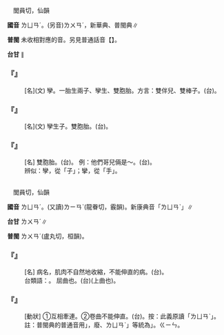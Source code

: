 
=={{ruby|孿|ㄌㄩㄢˊ}}==

　閭員切，仙韻

'''國音''' <rt>ㄌㄩㄢˊ</rt>。(另音)<rt>ㄌㄨㄢˊ</rt>，新華典、普閩典∥

'''普閩''' 未收相對應的音。另見普通話音【{{ruby|孿|ㄌㄨㄢˊ}}】。

'''台甘''' {{ruby|(文)|ㄌㄨㄢ}}{{ruby|。|ㄌㄨㄢˊ}}∥

    

==='''『{{ruby|孿|ㄌㄩㄢˊ}}』'''===
: [名](文) 孿。一胎生兩子、孿生、雙胞胎。方言：雙伴兒、雙棒子。(台){{ruby|雙|ㄒㄧㄤ}}{{ruby|生|ㄒㆪ}}{{ruby|/|ㄙㆥ}}{{ruby|仔|ㄚ}}。
    

==='''『{{ruby|孿|ㄌㄩㄢˊ}}{{ruby|子|·ㄗˇ}}』'''===
: [名](文) 孿生子。雙胞胎。(台){{ruby|雙|ㄒㄧㄤ}}{{ruby|生|ㄙㆥ}}{{ruby|/|ㄒㆪ}}{{ruby|仔|ㄚ}}{{ruby|囝|ㄍㆩˋ}}{{ruby|/|ㄍㄧㆩˋ}}。
    

==='''『{{ruby|孿|ㄌㄩㄢˊ}}{{ruby|生|ㄕㄥ}}{{ruby|子|·ㄗˇ}}』'''===
: [名] 雙胞胎。(台){{ruby|雙|ㄒㄧㄤ}}{{ruby|生|ㄒㆪ}}{{ruby|/|ㄙㆥ}}{{ruby|仔|ㄚ}}。 例：他們哥兒倆是～。(台){{ruby|<mark>&#xffad9;</mark>|ㄧㄣ}}{{ruby|兩|ㄋㆭ˫}}{{ruby|個|ㆤˊ}}{{ruby|兄|ㄏㄧㆩ}}{{ruby|弟|ㄉㄧ˫}}{{ruby|仔|ㄚ}}{{ruby|是|ㄒㄧ˫}}{{ruby|雙|ㄒㄧㄤ}}{{ruby|生|ㄒㆪ}}{{ruby|/|ㄙㆥ}}{{ruby|丌|ㆤ}}。
:辨似：孿，從「子」；攣，從「手」。
:
    

=={{ruby|攣|ㄌㄩㄢˊ}}==

　閭員切，仙韻

'''國音''' <rt>ㄌㄩㄢˊ</rt>。(又讀)<rt>ㄌㄧㄢˋ</rt>(龍眷切，霰韻)。新康典音「ㄌㄩㄢˋ」∥

'''台甘''' <rt>ㄌㄨㄢˊ</rt>{{ruby|、|ㄌㄨㄢ˫}}∥

'''普閩''' <rt>ㄌㄨㄢˊ</rt>(盧丸切，桓韻)。

    

==='''『{{ruby|痙|ㄐㄧㄥˋ}}{{ruby|攣|ㄌㄩㄢˊ}}』'''===
: [名] 病名，肌肉不自然地收縮，不能伸直的病。(台){{ruby|腳|ㄎㄚ}}{{ruby|手|ㄑㄧㄨˋ}}{{ruby|匊|ㄍㄧㄨㆷ}}{{ruby|→|ㄍㄧㄨ˪}}{{ruby|筋|ㄍㄧㄣ}}{{ruby|/|ㄍㄨㄣ}}{{ruby|伸|ㄘㄨㄣ}}{{ruby|<mark>&#xffa45;</mark>|ㆠㆤ˫}}{{ruby|/|ㆠㄨㆤ˫}}{{ruby|直|ㄉㄧㆵ ͘}}{{ruby|丌|ㆤ}}{{ruby|病|ㄅㆪ˫}}{{ruby|/|ㄅㆥ˫}}。
:台類語：{{ruby|屈|ㄎㄨㆵ}}{{ruby|曲|ㄎㄧㆦㆶ}}。 屈曲也。(台){{ruby|樛|ㄎㄧㄨˊ}}{{ruby|樛|ㄎㄧㄨˊ}}(上曲也)。
:
    

==='''『{{ruby|攣|ㄌㄩㄢˊ}}』'''===
: [動狀] ①互相牽連。②卷曲不能伸直。(台){{ruby|<mark>&#xf95d5;</mark>|ㄎㄧㄨˊ}}{{ruby|<mark>&#xf95d5;</mark>|ㄎㄧㄨˊ}}。按：此義原讀「ㄌㄩㄢˋ」。
:註：普閩典的普通音用{{ruby|「|ㄌㄨㄢˊ}}」，廢{{ruby|「|ㄌㄧㄢˋ}}、ㄌㄩㄢˋ」等統為{{ruby|「|ㄌㄨㄢˊ}}」。{{ruby|匊|ㄍㄧㄨㆷ}}{{ruby|筋|ㄍㄧㄣ}}{{ruby|→|ㄍㄧㄨ˪}}<rt>ㄍㄧㄣ</rt>{{ruby|/|ㄍㄨㄣ}}。
:
    
